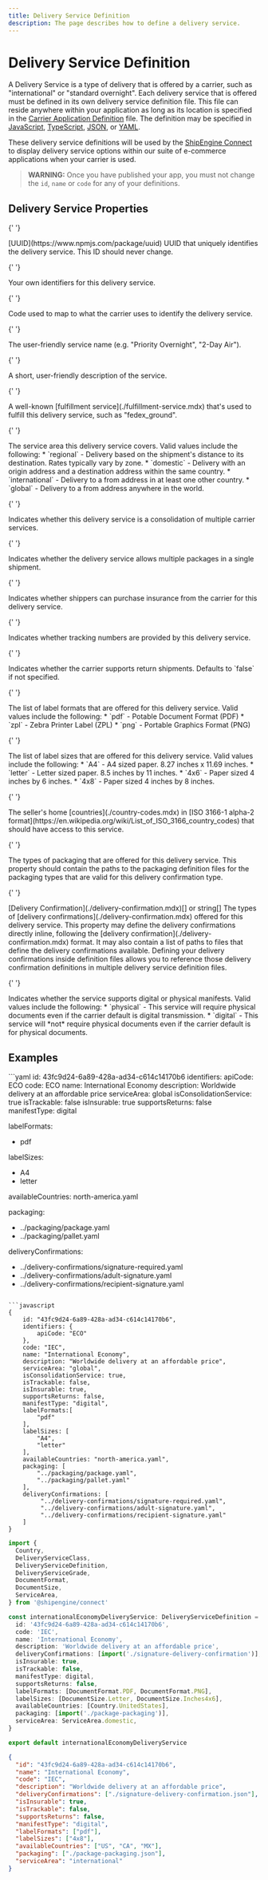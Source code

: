 ```yaml
---
title: Delivery Service Definition
description: The page describes how to define a delivery service.
---
```


# Delivery Service Definition

A Delivery Service is a type of delivery that is offered by a carrier, such as "international" or "standard overnight". Each delivery service that is offered must be defined
in its own delivery service definition file. This file can reside anywhere within your application as long as its location is specified in the [Carrier Application Definition](./carrier.mdx) file.
The definition may be specified in [JavaScript](https://developer.mozilla.org/en-US/docs/Web/JavaScript), [TypeScript](https://www.typescriptlang.org/), [JSON](https://developer.mozilla.org/en-US/docs/Web/JavaScript/Reference/Global_Objects/JSON), or
[YAML](https://en.wikipedia.org/wiki/YAML).

These delivery service definitions will be used by the [ShipEngine Connect](../index.mdx) to display delivery service options within our suite of e-commerce applications when your carrier is used.

> **WARNING:** Once you have published your app, you must not change the `id`, `name` or `code` for any of your definitions.

## Delivery Service Properties

<Reference>

{' '}

<Field name="id" required={true}>
  <Type>[UUID](https://www.npmjs.com/package/uuid)</Type>
  <Description>UUID that uniquely identifies the delivery service. This ID should never change.</Description>
</Field>

{' '}

<Field name="identifiers" type="object" required={false}>
  <Description>Your own identifiers for this delivery service.</Description>
</Field>

{' '}

<Field name="code" type="string" required={true}>
  <Description>Code used to map to what the carrier uses to identify the delivery service.</Description>
</Field>

{' '}

<Field name="name" type="string" required={true}>
  <Description>The user-friendly service name (e.g. "Priority Overnight", "2-Day Air").</Description>
</Field>

{' '}

<Field name="description" type="string" required={false}>
  <Description>A short, user-friendly description of the service.</Description>
</Field>

{' '}

<Field name="fulfillmentService" type="string" required={false}>
  <Description>
    A well-known [fulfillment service](./fulfillment-service.mdx) that's used to fulfill this delivery service, such as
    "fedex_ground".
  </Description>
</Field>

{' '}

<Field name="serviceArea" type="string" required={false}>
  <Description>
    The service area this delivery service covers. Valid values include the following: * `regional` - Delivery based on
    the shipment's distance to its destination. Rates typically vary by zone. * `domestic` - Delivery with an origin
    address and a destination address within the same country. * `international` - Delivery to a from address in at
    least one other country. * `global` - Delivery to a from address anywhere in the world.
  </Description>
</Field>

{' '}

<Field name="isConsolidationService" type="boolean" required={true}>
  <Description>Indicates whether this delivery service is a consolidation of multiple carrier services.</Description>
</Field>

{' '}

<Field name="allowsMultiplePackages" type="boolean" required={true}>
  <Description>Indicates whether the delivery service allows multiple packages in a single shipment.</Description>
</Field>

{' '}

<Field name="isInsurable" type="boolean" required={true}>
  <Description>
    Indicates whether shippers can purchase insurance from the carrier for this delivery service.
  </Description>
</Field>

{' '}

<Field name="isTrackable" type="boolean" required={true}>
  <Description>Indicates whether tracking numbers are provided by this delivery service.</Description>
</Field>

{' '}

<Field name="supportsReturns" type="boolean" required={false}>
  <Description>
    Indicates whether the carrier supports return shipments. Defaults to `false` if not specified.
  </Description>
</Field>

{' '}

<Field name="labelFormats" type="string[]" required={true}>
  <Description>
    The list of label formats that are offered for this delivery service. Valid values include the following: * `pdf` -
    Potable Document Format (PDF) * `zpl` - Zebra Printer Label (ZPL) * `png` - Portable Graphics Format (PNG)
  </Description>
</Field>

{' '}

<Field name="labelSizes" type="string[]" required={true}>
  <Description>
    The list of label sizes that are offered for this delivery service. Valid values include the following: * `A4` - A4
    sized paper. 8.27 inches x 11.69 inches. * `letter` - Letter sized paper. 8.5 inches by 11 inches. * `4x6` - Paper
    sized 4 inches by 6 inches. * `4x8` - Paper sized 4 inches by 8 inches.
  </Description>
</Field>

{' '}

<Field name="availableCountries" type="string[]" required={true}>
  <Description>
    The seller's home [countries](./country-codes.mdx) in [ISO 3166-1 alpha-2
    format](https://en.wikipedia.org/wiki/List_of_ISO_3166_country_codes) that should have access to this service.
  </Description>
</Field>

{' '}

<Field name="packaging" type="string[]" required={true}>
  <Description>
    The types of packaging that are offered for this delivery service. This property should contain the paths to the
    packaging definition files for the packaging types that are valid for this delivery confirmation type.
  </Description>
</Field>

{' '}

<Field name="deliveryConfirmation" required={true}>
  <Type>[Delivery Confirmation](./delivery-confirmation.mdx)[] or string[]</Type>
  <Description>
    The types of [delivery confirmations](./delivery-confirmation.mdx) offered for this delivery service. This property
    may define the delivery confirmations directly inline, following the [delivery
    confirmation](./delivery-confirmation.mdx) format. It may also contain a list of paths to files that define the
    delivery confirmations available. Defining your delivery confirmations inside definition files allows you to
    reference those delivery confirmation definitions in multiple delivery service definition files.
  </Description>
</Field>

{' '}

<Field name="manifestType" type="string" required={false}>
  <Description>
    Indicates whether the service supports digital or physical manifests. Valid values include the following: *
    `physical` - This service will require physical documents even if the carrier default is digital transmission. *
    `digital` - This service will *not* require physical documents even if the carrier default is for physical
    documents.
  </Description>
</Field>

</Reference>

## Examples

<CodeWrapper>
```yaml
id: 43fc9d24-6a89-428a-ad34-c614c14170b6
identifiers:
  apiCode: ECO
code: ECO
name: International Economy
description: Worldwide delivery at an affordable price
serviceArea: global
isConsolidationService: true
isTrackable: false
isInsurable: true
supportsReturns: false
manifestType: digital

labelFormats:

- pdf

labelSizes:

- A4
- letter

availableCountries: north-america.yaml

packaging:

- ../packaging/package.yaml
- ../packaging/pallet.yaml

deliveryConfirmations:

- ../delivery-confirmations/signature-required.yaml
- ../delivery-confirmations/adult-signature.yaml
- ../delivery-confirmations/recipient-signature.yaml

````

```javascript
{
    id: "43fc9d24-6a89-428a-ad34-c614c14170b6",
    identifiers: {
        apiCode: "ECO"
    },
    code: "IEC",
    name: "International Economy",
    description: "Worldwide delivery at an affordable price",
    serviceArea: "global",
    isConsolidationService: true,
    isTrackable: false,
    isInsurable: true,
    supportsReturns: false,
    manifestType: "digital",
    labelFormats:[
        "pdf"
    ],
    labelSizes: [
        "A4",
        "letter"
    ],
    availableCountries: "north-america.yaml",
    packaging: [
        "../packaging/package.yaml",
        "../packaging/pallet.yaml"
    ],
    deliveryConfirmations: [
         "../delivery-confirmations/signature-required.yaml",
         "../delivery-confirmations/adult-signature.yaml",
         "../delivery-confirmations/recipient-signature.yaml"
    ]
}
````

```typescript
import {
  Country,
  DeliveryServiceClass,
  DeliveryServiceDefinition,
  DeliveryServiceGrade,
  DocumentFormat,
  DocumentSize,
  ServiceArea,
} from '@shipengine/connect'

const internationalEconomyDeliveryService: DeliveryServiceDefinition = {
  id: '43fc9d24-6a89-428a-ad34-c614c14170b6',
  code: 'IEC',
  name: 'International Economy',
  description: 'Worldwide delivery at an affordable price',
  deliveryConfirmations: [import('./signature-delivery-confirmation')],
  isInsurable: true,
  isTrackable: false,
  manifestType: digital,
  supportsReturns: false,
  labelFormats: [DocumentFormat.PDF, DocumentFormat.PNG],
  labelSizes: [DocumentSize.Letter, DocumentSize.Inches4x6],
  availableCountries: [Country.UnitedStates],
  packaging: [import('./package-packaging')],
  serviceArea: ServiceArea.domestic,
}

export default internationalEconomyDeliveryService
```

```json
{
  "id": "43fc9d24-6a89-428a-ad34-c614c14170b6",
  "name": "International Economy",
  "code": "IEC",
  "description": "Worldwide delivery at an affordable price",
  "deliveryConfirmations": ["./signature-delivery-confirmation.json"],
  "isInsurable": true,
  "isTrackable": false,
  "supportsReturns": false,
  "manifestType": "digital",
  "labelFormats": ["pdf"],
  "labelSizes": ["4x8"],
  "availableCountries": ["US", "CA", "MX"],
  "packaging": ["./package-packaging.json"],
  "serviceArea": "international"
}
```

</CodeWrapper>
